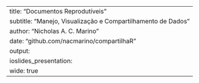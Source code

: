 ---
title:    "Documentos Reprodutíveis"
subtitle: "Manejo, Visualização e Compartilhamento de Dados"
author:   "Nicholas A. C. Marino"
date:     "github.com/nacmarino/compartilhaR"
output: 
  ioslides_presentation:
    wide: true
---